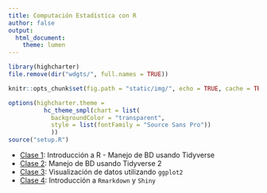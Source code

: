 ```yaml
---
title: Computación Estadística con R
author: false
output:
  html_document:
    theme: lumen
---
```


<!-- README.md is generated from README.Rmd. Please edit that file -->

```r
library(highcharter)
file.remove(dir("wdgts/", full.names = TRUE))

knitr::opts_chunk$set(fig.path = "static/img/", echo = TRUE, cache = TRUE, message = FALSE)

options(highcharter.theme =
          hc_theme_smpl(chart = list(
            backgroundColor = "transparent",
            style = list(fontFamily = "Source Sans Pro"))
            ))
source("setup.R")

```

- [Clase 1](Clase-1.html): Introducción a R - Manejo de BD usando Tidyverse
- [Clase 2](Clase-2.html): Manejo de BD usando Tidyverse 2
- [Clase 3](Clase-3.html): Visualización de datos utilizando `ggplot2`
- [Clase 4](Clase-4.html): Introducción a `Rmarkdown` y `Shiny`

